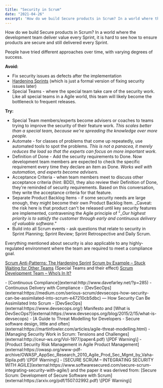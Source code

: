 ```yaml
---
title: "Security in Scrum"
date: "2021-04-26"
excerpt: 'How do we build Secure products in Scrum? In a world where the development team deliver'
---
```


How do we build Secure products in Scrum? In a world where the development team deliver value every Sprint, it is hard to see how to ensure products are secure and still delivered every Sprint.

People have tried different approaches over time, with varying degrees of success.

**Avoid:**

- Fix security issues as defects after the implementation
- [Hardening Sprints](/blog/antipattern-hardening-sprint) (which is just a formal version of fixing security issues later)
- Special Teams - where the special team take care of the security work. Like all special teams in a Agile world, this team will likely become the bottleneck to frequent releases.

**Try:**

- Special Team members/experts become advisers or coaches to teams trying to improve the security of their feature work. _This scales better than a special team, because we're spreading the knowledge over more people._
- Automate - for classes of problems that come up repeatedly, use automated tools to spot the problems. _This is not a panacea, it merely reduces the load so that the experts can focus on more important work._ 
- Definition of Done - Add the security requirements to Done. Now development team members are expected to check the specific requirement every time they declare an item as Done. _Works well with automation, and experts become advisers._
- Acceptance Criteria - when team members meet to discuss other acceptance criteria (hint: BDD), they also review their Definition of Done, they're reminded of security requirements. Based on this conversation, they write the acceptance criteria for that feature.
- Separate Product Backlog Items - if some security needs are large enough, they might become their own Product Backlog Item. _Caveat: the risk here is that product can't be released until key security features are implemented, contravening the Agile principle of "__Our highest priority is to satisfy the customer through early and continuous delivery of valuable software."_
- Build into all Scrum events - ask questions that relate to security in Sprint Planning; Sprint Review; Sprint Retrospective and Daily Scrum.

Everything mentioned about security is also applicable to any highly-regulated environment where the team are required to meet a compliance goal.

[Scrum Anti-Patterns: The Hardening Sprint](/blog/antipattern-hardening-sprint)
[Scrum by Example – Stuck Waiting for Other Teams](/blog/scrummaster-tales-stuck-waiting-for-other-teams) (Special Teams and their effect) [Scrum Development Team – Who’s In It?](/blog/scrum-development-team-whos-in-it)

<HighlightBox heading="Resource Links" variant="resourceLinks">
- [Continuous Compliance](external:http://www.davefarley.net/?p=285) - Continuous Delivery with Compliance
- [DevSecOps](external:https://medium.com/serious-scrum/devsecops-how-security-can-be-assimilated-into-scrum-e47210cb5dbc) — How Security Can Be Assimilated Into Scrum
- [DevSecOps](external:https://www.devsecops.org/) Manifesto and [What is DevSecOps?](external:https://www.devsecops.org/blog/2015/2/15/what-is-devsecops)
- [A Guide to Threat Modelling for Developers - Secure software design, little and often](external:https://martinfowler.com/articles/agile-threat-modelling.html)
- [Managing Security Work in Scrum: Tensions and Challenges](external:http://ceur-ws.org/Vol-1977/paper4.pdf) \[PDF Warning\]
- [Product Security Risk Management in Agile Product Management](external:https://owasp.org/www-pdf-archive/OWASP_AppSec_Research_2010_Agile_Prod_Sec_Mgmt_by_Vaha-Sipila.pdf) \[PDF Warning\]
- [SECURE SCRUM – INTEGRATING SECURITY WITH AGILE](external:https://www.softwaresecured.com/secure-scrum-integrating-security-with-agile/) and the paper it was derived from: [Secure Scrum: Development of Secure Software with Scrum](external:https://arxiv.org/pdf/1507.02992.pdf) \[PDF Warning\]
</HighlightBox>
